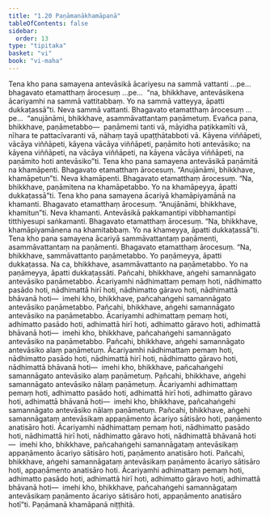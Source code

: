 ```yaml
---
title: "1.20 Paṇāmanākhamāpanā"
tableOfContents: false
sidebar:
  order: 13
type: "tipitaka"
basket: "vi"
book: "vi-maha"
---
```



<DynamicBreadcrumb />

<Division number="80" book="vi-maha" bookNo="3" page="86">

<Paragraph number="352" book="vi-maha">
Tena kho pana samayena antevāsikā ācariyesu na sammā vattanti …pe…  bhagavato etamatthaṃ ārocesuṃ …pe…  “na, bhikkhave, antevāsikena ācariyamhi na sammā vattitabbaṃ. Yo na sammā vatteyya, āpatti dukkaṭassā”ti. Neva sammā vattanti. Bhagavato etamatthaṃ ārocesuṃ …pe…  “anujānāmi, bhikkhave, asammāvattantaṃ paṇāmetuṃ. Evañca pana, bhikkhave, paṇāmetabbo—  paṇāmemi tanti vā, māyidha paṭikkamīti vā, nīhara te pattacīvaranti vā, nāhaṃ tayā upaṭṭhātabboti vā. Kāyena viññāpeti, vācāya viññāpeti, kāyena vācāya viññāpeti, paṇāmito hoti antevāsiko; na kāyena viññāpeti, na vācāya viññāpeti, na kāyena vācāya viññāpeti, na paṇāmito hoti antevāsiko”ti.
</Paragraph>

<Paragraph number="353" book="vi-maha">
Tena kho pana samayena antevāsikā paṇāmitā na khamāpenti. Bhagavato etamatthaṃ ārocesuṃ. “Anujānāmi, bhikkhave, khamāpetun”ti. Neva khamāpenti. Bhagavato etamatthaṃ ārocesuṃ. “Na, bhikkhave, paṇāmitena na khamāpetabbo. Yo na khamāpeyya, āpatti dukkaṭassā”ti.
</Paragraph>

<Paragraph number="354" book="vi-maha">
Tena kho pana samayena ācariyā khamāpiyamānā na khamanti. Bhagavato etamatthaṃ ārocesuṃ. “Anujānāmi, bhikkhave, khamitun”ti. Neva khamanti. Antevāsikā pakkamantipi vibbhamantipi titthiyesupi saṅkamanti. Bhagavato etamatthaṃ ārocesuṃ. “Na, bhikkhave, khamāpiyamānena na khamitabbaṃ. Yo na khameyya, āpatti dukkaṭassā”ti.
</Paragraph>

<Paragraph number="355" book="vi-maha">
Tena kho pana samayena ācariyā sammāvattantaṃ paṇāmenti, asammāvattantaṃ na paṇāmenti. Bhagavato etamatthaṃ ārocesuṃ. “Na, bhikkhave, sammāvattanto paṇāmetabbo. Yo paṇāmeyya, āpatti dukkaṭassa. Na ca, bhikkhave, asammāvattanto na paṇāmetabbo. Yo na paṇāmeyya, āpatti dukkaṭassāti.
</Paragraph>

</Division>
<Division number="81" book="vi-maha" bookNo="3" page="87">

<Paragraph number="356" book="vi-maha">
Pañcahi, bhikkhave, aṅgehi samannāgato antevāsiko paṇāmetabbo. Ācariyamhi nādhimattaṃ pemaṃ hoti, nādhimatto pasādo hoti, nādhimattā hirī hoti, nādhimatto gāravo hoti, nādhimattā bhāvanā hoti—  imehi kho, bhikkhave, pañcahaṅgehi samannāgato antevāsiko paṇāmetabbo.
</Paragraph>

<Paragraph number="357" book="vi-maha">
Pañcahi, bhikkhave, aṅgehi samannāgato antevāsiko na paṇāmetabbo. Ācariyamhi adhimattaṃ pemaṃ hoti, adhimatto pasādo hoti, adhimattā hirī hoti, adhimatto gāravo hoti, adhimattā bhāvanā hoti—  imehi kho, bhikkhave, pañcahaṅgehi samannāgato antevāsiko na paṇāmetabbo.
</Paragraph>

<Paragraph number="358" book="vi-maha">
Pañcahi, bhikkhave, aṅgehi samannāgato antevāsiko alaṃ paṇāmetuṃ. Ācariyamhi nādhimattaṃ pemaṃ hoti, nādhimatto pasādo hoti, nādhimattā hirī hoti, nādhimatto gāravo hoti, nādhimattā bhāvanā hoti—  imehi kho, bhikkhave, pañcahaṅgehi samannāgato antevāsiko alaṃ paṇāmetuṃ.
</Paragraph>

<Paragraph number="359" book="vi-maha">
Pañcahi, bhikkhave, aṅgehi samannāgato antevāsiko nālaṃ paṇāmetuṃ. Ācariyamhi adhimattaṃ pemaṃ hoti, adhimatto pasādo hoti, adhimattā hirī hoti, adhimatto gāravo hoti, adhimattā bhāvanā hoti—  imehi kho, bhikkhave, pañcahaṅgehi samannāgato antevāsiko nālaṃ paṇāmetuṃ.
</Paragraph>

<Paragraph number="360" book="vi-maha">
Pañcahi, bhikkhave, aṅgehi samannāgataṃ antevāsikaṃ appaṇāmento ācariyo sātisāro hoti, paṇāmento anatisāro hoti. Ācariyamhi nādhimattaṃ pemaṃ hoti, nādhimatto pasādo hoti, nādhimattā hirī hoti, nādhimatto gāravo hoti, nādhimattā bhāvanā hoti—  imehi kho, bhikkhave, pañcahaṅgehi samannāgataṃ antevāsikaṃ appaṇāmento ācariyo sātisāro hoti, paṇāmento anatisāro hoti.
</Paragraph>

<Paragraph number="361" book="vi-maha">
Pañcahi, bhikkhave, aṅgehi samannāgataṃ antevāsikaṃ paṇāmento ācariyo sātisāro hoti, appaṇāmento anatisāro hoti. Ācariyamhi adhimattaṃ pemaṃ hoti, adhimatto pasādo hoti, adhimattā hirī hoti, adhimatto gāravo hoti, adhimattā bhāvanā hoti—  imehi kho, bhikkhave, pañcahaṅgehi samannāgataṃ antevāsikaṃ paṇāmento ācariyo sātisāro hoti, appaṇāmento anatisāro hotī”ti.

</Paragraph>
</Division>

<Paragraph number="362" type="center" book="vi-maha">
Paṇāmanā khamāpanā niṭṭhitā.
</Paragraph>